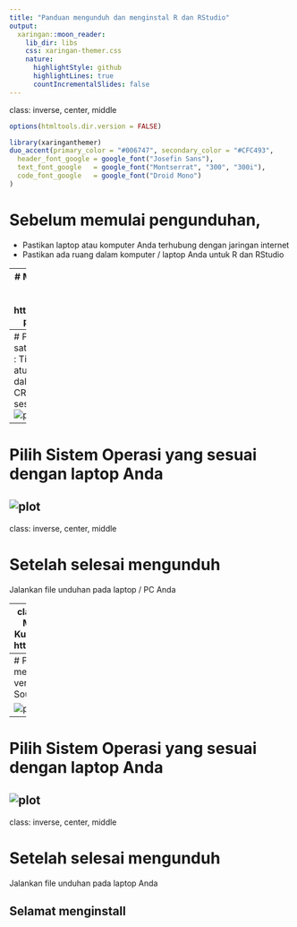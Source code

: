 ```yaml
---
title: "Panduan mengunduh dan menginstal R dan RStudio"
output:
  xaringan::moon_reader:
    lib_dir: libs
    css: xaringan-themer.css
    nature:
      highlightStyle: github
      highlightLines: true
      countIncrementalSlides: false
---
```

class: inverse, center, middle

```r
options(htmltools.dir.version = FALSE)
```

```r
library(xaringanthemer)
duo_accent(primary_color = "#006747", secondary_color = "#CFC493",
  header_font_google = google_font("Josefin Sans"),
  text_font_google   = google_font("Montserrat", "300", "300i"),
  code_font_google   = google_font("Droid Mono")
)
```


# Sebelum memulai pengunduhan, 
- Pastikan laptop atau komputer Anda terhubung dengan jaringan internet 
- Pastikan ada ruang dalam komputer / laptop Anda untuk R dan RStudio

---
# Menginstal R
Kunjungi laman [R](https://www.r-project.org)
https://www.r-project.org

Klik download R
![plot](lamanR.png)
---
# Pilih salah satu CRAN 
Hint : Tidak ada aturan baku dalam memilih CRAN, pilih sesuka Anda
![plot](pilihCRAN.png)
---
# Pilih Sistem Operasi yang sesuai dengan laptop Anda
![plot](pilihOS.png)
---
class: inverse, center, middle

# Setelah selesai mengunduh
Jalankan file unduhan pada laptop / PC Anda

---
class: center, middle
# Menginstall RStudio
Kunjungi laman [RStudio](https://www.rstudio.org)
https://www.rstudio.org

Klik DOWNLOAD
![plot](lamanRStudio.png)
---
# Pilih Versi 
Disarankan memilih RStudio Desktop versi gratis (Open Source License)

![plot](pilihversi.png)
---
# Pilih Sistem Operasi yang sesuai dengan laptop Anda
![plot](pilihOSRStudio.png)
---
class: inverse, center, middle

# Setelah selesai mengunduh
Jalankan file unduhan pada laptop Anda

## Selamat menginstall

